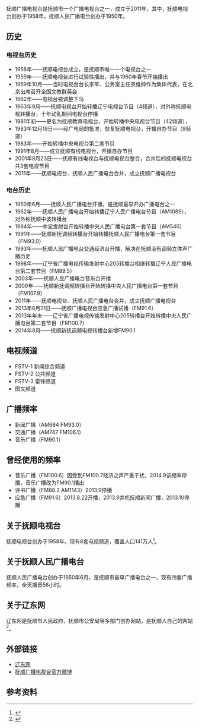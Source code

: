{{refimprove|time=2019-07-15T07:38:35+00:00}}
{{電視網資訊
| 電視網名稱     = 抚顺广播电视台
| 電視網商標檔案 = 抚顺广播电视台.jpg
| 類型           = [[有線電視|有線電視]]、[[无线电视|无线电视]]、[[广播|广播]]
| 開播日期       = 1958年（电视台）<BR/>1950年6月1日（电台）
| 國家           = {{PRC}}
| 可收視地區     = {{PRC}}[[辽宁省|辽宁省]][[抚顺市|抚顺市]]
| 創立日期       = 2011年
| 旗下類比頻道   = 新闻综合频道<br/>公共频道<br/>影视频道<br/>娱乐频道<br/>图文频道<br/>音乐频道<br/>体育频道<br/>教育频道
| 旗下廣播頻率   = 新闻广播<br/>交通广播<br/>音乐广播<br/>评书广播
| 官方網站       = http://www.fs024.com
| 備註           = 
|}}
抚顺广播电视台是抚顺市一个广播电视台之一，成立于2011年，其中，抚顺电视台创办于1958年，抚顺人民广播电台创办于1950年。

==历史==
===电视台历史===
*1958年——抚顺电视台成立，是抚顺市唯一一个电视台之一
*1959年——抚顺电视台进行试验性播出，并与1960年春节开始播出
*1959年10月——当时电视台台长李军、公务室主任景维绅作为集体代表，在北京出席召开全国文教群英会
*1962年——电视台被调整下马
*1963年9月——抚顺电视台开始转播辽宁电视台节目（4频道），对外称抚顺电视转播台，十年动乱期间电视台停播
*1981年初——更名为抚顺教育电视台，开始转播中央电视台节目（42频道），
*1983年12月19日——经广电局的批准，恢复抚顺电视台，开播自办节目（9频道）
*1983年——开始转播中央电视台第二套节目
*1991年8月——成立抚顺有线电视台，开播自办节目
*2001年8月23日——抚顺有线电视台与抚顺电视台整合，合并后的抚顺电视台共3套电视节目
*2011年——抚顺电视台、抚顺人民广播电台合并，成立抚顺广播电视台

===电台历史===
*1950年6月——抚顺人民广播电台开播，是抚顺最早开办广播电台之一
*1962年——抚顺人民广播电台开始转播辽宁人民广播电台节目（AM1089），对外称抚顺中波转播台
*1984年——中波发射台开始转播中央人民广播电台第一套节目（AM540）
*1991年——抚顺新抚调频转播台开始转播抚顺人民广播电台第一套节目（FM93.0）
*1993年——抚顺人民广播电台交通经济台开播，解决在抚顺没有调频立体声广播历史
*1998年——辽宁省广播电视传输发射中心205转播台相继转播辽宁人民广播电台第二套节目（FM89.5）
*2003年——抚顺人民广播电台音乐台开播
*2009年——抚顺新抚调频转播台开始转播中央人民广播电台第一套节目（FM107.9）
*2011年——抚顺电视台、抚顺人民广播电台合并，成立抚顺广播电视台
*2013年8月21日——抚顺广播电视台应急广播试播（FM91.6）
*2013年年末——辽宁省广播电视传输发射中心205转播台开始转播中央人民广播电台第二套节目（FM100.7）
*2014年8月——抚顺新抚调频电视转播台新增FM90.1

==电视频道==
*FSTV-1 新闻综合频道
*FSTV-2 公共频道
*FSTV-3 雷锋频道
*图文频道

==广播频率==
*新闻广播（AM684 FM93.0）
*交通广播（AM747 FM106.1）
*音乐广播（FM90.1）

==曾经使用的频率==
*音乐广播（FM100.6）因受到FM100.7经济之声严重干扰，2014.9该频率停播，音乐广播改为FM90.1播出
*评书广播（FM88.2 AM1143）2013.9停播
*应急广播（FM91.6）2013.8.22开播，2013.9并机抚顺新闻广播，2013.10停播

==关于抚顺电视台==
抚顺电视台创办于1958年。现有8套电视频道，覆盖人口141万人<ref>{{Cite web |url=http://www.nen.com.cn/80783318315958272/20050317/1638190.shtml |title=抚顺电视台 |date=2005-03-17 |publisher=抚顺新闻网 |accessdate=2014-12-12 |deadurl=yes |archiveurl=https://web.archive.org/web/20141023020641/http://www.nen.com.cn/80783318315958272/20050317/1638190.shtml |archivedate=2014-10-23 }}</ref>。
==关于抚顺人民广播电台==
抚顺人民广播电台创办于1950年6月，是抚顺市最早广播电台之一，现有四套广播频率，全天播音56小时。

==关于辽东网==
辽东网是抚顺市人民政府、抚顺市公安局等多部门创办网站，是抚顺人自己的网站<ref>{{cite news|author=抚顺市政府|url=http://www.ln.gov.cn/zfxx/qsgd/ass_2/ans4/201401/t20140108_1252300.html|title=抚顺辽东网开通运行|publisher=辽宁省人民政府|date=2014-01-08|accessdate=2014-01-08|deadurl=yes|archiveurl=https://web.archive.org/web/20141213021150/http://www.ln.gov.cn/zfxx/qsgd/ass_2/ans4/201401/t20140108_1252300.html|archivedate=2014-12-13}}</ref>。

==外部链接==
*[https://web.archive.org/web/20141219165247/http://www.fs024.com/ 辽东网]
*[http://weibo.com/2509419080 抚顺广播电视台官方微博]

==参考资料==
{{reflist}}
{{辽宁省的电视台}}
{{辽宁省的电台}}